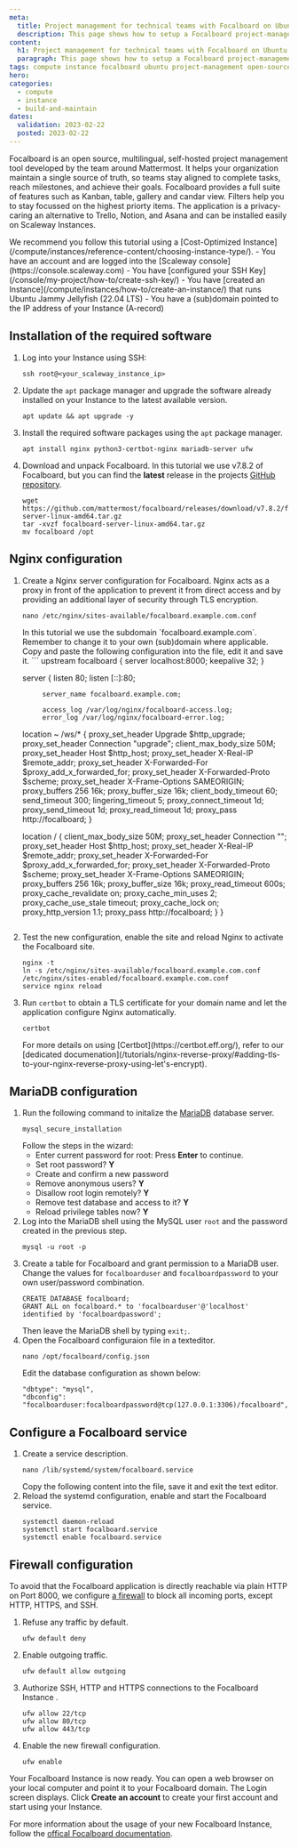 ```yaml
---
meta:
  title: Project management for technical teams with Focalboard on Ubuntu Instances
  description: This page shows how to setup a Focalboard project-management tool on Cost-Optimzed Instances running Ubuntu Linux
content:
  h1: Project management for technical teams with Focalboard on Ubuntu Instances
  paragraph: This page shows how to setup a Focalboard project-management tool on Cost-Optimzed Instances running Ubuntu Linux
tags: compute instance focalboard ubuntu project-management open-source
hero:
categories:
  - compute
  - instance
  - build-and-maintain
dates:
  validation: 2023-02-22
  posted: 2023-02-22
---
```


Focalboard is an open source, multilingual, self-hosted project management tool developed by the team around Mattermost. It helps your organization maintain a single source of truth, so teams stay aligned to complete tasks, reach milestones, and achieve their goals. 
Focalboard provides a full suite of features such as Kanban, table, gallery and candar view. Filters help you to stay focussed on the highest priorty items. 
The application is a privacy-caring an alternative to Trello, Notion, and Asana and can be installed easily on Scaleway Instances.

<Message type="tip">
  We recommend you follow this tutorial using a [Cost-Optimized Instance](/compute/instances/reference-content/choosing-instance-type/).
</Message>

<Macro id="iam-requirements" />

<Message type="requirement">
  - You have an account and are logged into the [Scaleway console](https://console.scaleway.com)
  - You have [configured your SSH Key](/console/my-project/how-to/create-ssh-key/)
  - You have [created an Instance](/compute/instances/how-to/create-an-instance/) that runs Ubuntu Jammy Jellyfish (22.04 LTS)
  - You have a (sub)domain pointed to the IP address of your Instance (A-record)
</Message>

## Installation of the required software 
1. Log into your Instance using SSH:
    ```
    ssh root@<your_scaleway_instance_ip>
    ```
2. Update the `apt` package manager and upgrade the software already installed on your Instance to the latest available version.
    ```
    apt update && apt upgrade -y
    ```
3. Install the required software packages using the `apt` package manager. 
    ```
    apt install nginx python3-certbot-nginx mariadb-server ufw
    ```
4. Download and unpack Focalboard. In this tutorial we use v7.8.2 of Focalboard, but you can find the **latest** release in the projects [GitHub repository](https://github.com/mattermost/focalboard/releases).
    ```
    wget https://github.com/mattermost/focalboard/releases/download/v7.8.2/focalboard-server-linux-amd64.tar.gz
    tar -xvzf focalboard-server-linux-amd64.tar.gz
    mv focalboard /opt
    ```

## Nginx configuration
1. Create a Nginx server configuration for Focalboard. Nginx acts as a proxy in front of the application to prevent it from direct access and by providing an additional layer of security through TLS encryption.
    ```
    nano /etc/nginx/sites-available/focalboard.example.com.conf
    ```
    <Message type="note">
      In this tutorial we use the subdomain `focalboard.example.com`. Remember to change it to your own (sub)domain where applicable.
    </Message>
    Copy and paste the following configuration into the file, edit it and save it.
    ```
    upstream focalboard {
    server localhost:8000;
    keepalive 32;
    }

    server {
            listen 80;
            listen [::]:80;

            server_name focalboard.example.com;

            access_log /var/log/nginx/focalboard-access.log;
            error_log /var/log/nginx/focalboard-error.log;

    location ~ /ws/* {
        proxy_set_header Upgrade $http_upgrade;
        proxy_set_header Connection "upgrade";
        client_max_body_size 50M;
        proxy_set_header Host $http_host;
        proxy_set_header X-Real-IP $remote_addr;
        proxy_set_header X-Forwarded-For $proxy_add_x_forwarded_for;
        proxy_set_header X-Forwarded-Proto $scheme;
        proxy_set_header X-Frame-Options SAMEORIGIN;
        proxy_buffers 256 16k;
        proxy_buffer_size 16k;
        client_body_timeout 60;
        send_timeout 300;
        lingering_timeout 5;
        proxy_connect_timeout 1d;
        proxy_send_timeout 1d;
        proxy_read_timeout 1d;
        proxy_pass http://focalboard;
    }

    location / {
        client_max_body_size 50M;
        proxy_set_header Connection "";
        proxy_set_header Host $http_host;
        proxy_set_header X-Real-IP $remote_addr;
        proxy_set_header X-Forwarded-For $proxy_add_x_forwarded_for;
        proxy_set_header X-Forwarded-Proto $scheme;
        proxy_set_header X-Frame-Options SAMEORIGIN;
        proxy_buffers 256 16k;
        proxy_buffer_size 16k;
        proxy_read_timeout 600s;
        proxy_cache_revalidate on;
        proxy_cache_min_uses 2;
        proxy_cache_use_stale timeout;
        proxy_cache_lock on;
        proxy_http_version 1.1;
        proxy_pass http://focalboard;
    }
    }
    ```
2. Test the new configuration, enable the site and reload Nginx to activate the Focalboard site.
    ```
    nginx -t
    ln -s /etc/nginx/sites-available/focalboard.example.com.conf /etc/nginx/sites-enabled/focalboard.example.com.conf
    service nginx reload
    ```
3. Run `certbot` to obtain a TLS certificate for your domain name and let the application configure Nginx automatically.
    ```
    certbot
    ```
    <Message type="tip">
      For more details on using [Certbot](https://certbot.eff.org/), refer to our [dedicated documenation](/tutorials/nginx-reverse-proxy/#adding-tls-to-your-nginx-reverse-proxy-using-let's-encrypt).
    </Message>

## MariaDB configuration

1. Run the following command to initalize the [MariaDB](/tutorials/mariadb-ubuntu-bionic/) database server.
    ```
    mysql_secure_installation
    ```
    Follow the steps in the wizard:
    * Enter current password for root: Press **Enter** to continue.
    * Set root password? **Y**
    * Create and confirm a new password
    * Remove anonymous users? **Y**
    * Disallow root login remotely? **Y**
    * Remove test database and access to it? **Y**
    * Reload privilege tables now? **Y**
2. Log into the MariaDB shell using the MySQL user `root` and the password created in the previous step. 
    ```
    mysql -u root -p
    ```
3. Create a table for Focalboard and grant permission to a MariaDB user. Change the values for `focalboarduser` and `focalboardpassword` to your own user/password combination.
    ```
    CREATE DATABASE focalboard;
    GRANT ALL on focalboard.* to 'focalboarduser'@'localhost' identified by 'focalboardpassword'; 
    ```
    Then leave the MariaDB shell by typing `exit;`.
4. Open the Focalboard configuraion file in a texteditor. 
    ```
    nano /opt/focalboard/config.json
    ```
    Edit the database configuration as shown below: 
    ```
    "dbtype": "mysql",
    "dbconfig": "focalboarduser:focalboardpassword@tcp(127.0.0.1:3306)/focalboard",
    ```

## Configure a Focalboard service

1. Create a service description. 
    ```
    nano /lib/systemd/system/focalboard.service
    ```
    Copy the following content into the file, save it and exit the text editor. 
2. Reload the systemd configuration, enable and start the Focalboard service.
    ```
    systemctl daemon-reload
    systemctl start focalboard.service
    systemctl enable focalboard.service
    ```

## Firewall configuration

To avoid that the Focalboard application is directly reachable via plain HTTP on Port 8000, we configure [a firewall](/tutorials/installation-uncomplicated-firewall/) to block all incoming ports, except HTTP, HTTPS, and SSH.

1. Refuse any traffic by default.
    ```
    ufw default deny
    ```
2. Enable outgoing traffic.
    ```
    ufw default allow outgoing
    ```
3. Authorize SSH, HTTP and HTTPS connections to the Focalboard Instance .
    ```
    ufw allow 22/tcp
    ufw allow 80/tcp
    ufw allow 443/tcp
    ```
4. Enable the new firewall configuration.
    ```
    ufw enable
    ```

Your Focalboard Instance is now ready. You can open a web browser on your local computer and point it to your Focalboard domain. The Login screen displays. Click **Create an account** to create your first account and start using your Instance. 
    <Lightbox src="scaleway-focalboard-splash.webp" alt="" />

For more information about the usage of your new Focalboard Instance, follow the [offical Focalboard documentation](https://www.focalboard.com/guide/user/).